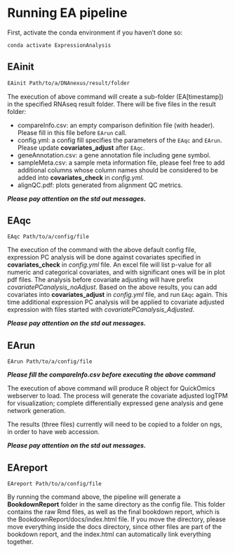 # Running EA pipeline

First, activate the conda environment if you haven't done so:

```
conda activate ExpressionAnalysis
```

## EAinit

```bash
EAinit Path/to/a/DNAnexus/result/folder
```

The execution of above command will create a sub-folder (EA[timestamp]) in the specified RNAseq result folder.
There will be five files in the result folder:

- compareInfo.csv: an empty comparison definition file (with header). Please fill in this file before ```EArun``` call.
- config.yml: a config fill specifies the parameters of the ```EAqc``` and ```EArun```. Please update **covariates_adjust** after ```EAqc```.
- geneAnnotation.csv: a gene annotation file including gene symbol.
- sampleMeta.csv: a sample meta information file, please feel free to add additional columns whose column names should be considered to be added into **covariates_check** in *config.yml*.
- alignQC.pdf: plots generated from alignment QC metrics.

**_Please pay attention on the std out messages._**

## EAqc

```
EAqc Path/to/a/config/file
```
The execution of the command with the above default config file, expression PC analysis will be done against covariates specified in **covariates_check** in *config.yml* file. An excel file will list p-value for all numeric and categorical covariates, and with significant ones will be in plot pdf files. The analysis before covariate adjusting will have prefix *covariatePCanalysis_noAdjust*. 
Based on the above results, you can add covariates into **covariates_adjust** in *config.yml* file, and run ```EAqc``` again. This time additional expression PC analysis will be applied to covariate adjusted expression with files started with *covariatePCanalysis_Adjusted*. 

**_Please pay attention on the std out messages._**

## EArun

```
EArun Path/to/a/config/file
```
**_Please fill the compareInfo.csv before executing the above command_**

The execution of above command will produce R object for QuickOmics webserver to load. The process will generate the covariate adjusted logTPM for visualization; complete differentially expressed gene analysis and gene network generation. 

The results (three files) currently will need to be copied to a folder on ngs, in order to have web accession.

**_Please pay attention on the std out messages._**

## EAreport

```
EAreport Path/to/a/config/file
```

By running the command above, the pipeline will generate a **BookdownReport** folder in the same directory as the config file. This folder contains the raw Rmd files, as well as the final bookdown report, which is the BookdownReport/docs/index.html file. If you move the directory, please move everything inside the docs directory, since other files are part of the bookdown report, and the index.html can automatically link everything together.
